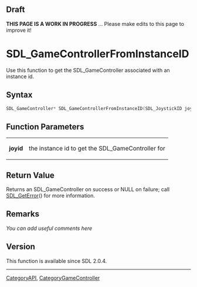 == Draft ==

'''THIS PAGE IS A WORK IN PROGRESS''' ... Please make edits to this page to improve it!


<!-- #*^*^*^*^*See https://wiki.libsdl.org/SGFunctions for details on editing this page*^*^*^*^* -->


= SDL_GameControllerFromInstanceID =
Use this function to get the SDL_GameController associated with an instance id.




== Syntax ==
<syntaxhighlight lang='c++'>
SDL_GameController* SDL_GameControllerFromInstanceID(SDL_JoystickID joyid)
</syntaxhighlight>


== Function Parameters ==
{|
|'''joyid'''
|the instance id to get the SDL_GameController for
|}


== Return Value ==
Returns an SDL_GameController on success or NULL on failure; call [[SDL_GetError]]() for more information.


== Remarks ==
''You can add useful comments here''

<!-- #Leave this section as-is unless you have a remark to put in.  In that case, replace ''You can add useful comments here'' with your remark(s) following the Style Guide instructions.  Leave the rest of the markup alone and delete this comment. -->

== Version ==
This function is available since SDL 2.0.4.

----
[[CategoryAPI]], [[CategoryGameController]]
<!-- #See the Style Guide for instructions on editing the footer. -->
